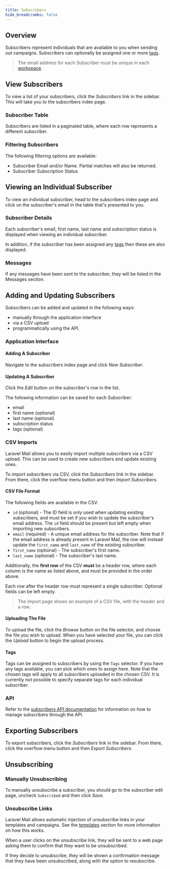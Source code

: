 ```yaml
---
title: Subscribers
hide_breadcrumbs: false
---
```


## Overview

Subscribers represent individuals that are available to you when sending out campaigns. Subscribers can optionally be assigned one or more [tags](/features/tags).

> The email address for each Subscriber must be unique in each [workspace](/features/workspaces).

## View Subscribers

To view a list of your subscribers, click the _Subscribers_ link in the sidebar. This will take you to the subscribers index page.

### Subscriber Table

Subscribers are listed in a paginated table, where each row represents a different subscriber.

### Filtering Subscribers

The following filtering options are available:

- Subscriber Email and/or Name. Partial matches will also be returned.
- Subscriber Subscription Status

## Viewing an Individual Subscriber

To view an individual subscriber, head to the subscribers index page and click on the subscriber's email in the table that's presented to you.

### Subscriber Details

Each subscriber's email, first name, last name and subscription status is displayed when viewing an individual subscriber.

In addition, if the subscriber has been assigned any [tags](/features/tags) then these are also displayed.

### Messages

If any messages have been sent to the subscriber, they will be listed in the Messages section.

## Adding and Updating Subscribers

Subscribers can be added and updated in the following ways:

* manually through the application interface
* via a CSV upload
* programmatically using the API.

### Application Interface

#### Adding A Subscriber

Navigate to the subscribers index page and click _New Subscriber_.

#### Updating A Subscriber

Click the _Edit_ button on the subscriber's row in the list.

The following information can be saved for each Subscriber:

- email
- first name (optional)
- last name (optional)
- subscription status
- tags (optional)

### CSV Imports

Laravel Mail allows you to easily import multiple subscribers via a CSV upload. This can be used to create new subscribers and update existing ones.

To import subscribers via CSV, click the _Subscribers_ link in the sidebar. From there, click the overflow menu button and then _Import Subscribers_.

#### CSV File Format

The following fields are available in the CSV.

- `id` (optional) - The ID field is only used when updating existing subscribers, and must be set if you wish to update the subscriber's email address. The `id` field should be present but left empty when importing new subscribers.
- `email` (required) - A unique email address for the subscriber. Note that if the email address is already present in Laravel Mail, the row will instead update the `first_name` and `last_name` of the existing subscriber.
- `first_name` (optional) - The subscriber's first name.
- `last_name` (optional) - The subscriber's last name.

Additionally, the **first row** of the CSV **must** be a header row, where each column is the name as listed above, and must be provided in the order above.

Each row after the header row must represent a single subscriber. Optional fields can be left empty.

> The import page shows an example of a CSV file, with the header and a row.

#### Uploading The File

To upload the file, click the _Browse_ button on the file selector, and choose the file you wish to upload. When you have selected your file, you can click the _Upload_ button to begin the upload process.

#### Tags

Tags can be assigned to subscribers by using the `Tags` selector. If you have any tags available, you can pick which ones to assign here. Note that the chosen tags will apply to all subscribers uploaded in the chosen CSV. It is currently not possible to specify separate tags for each individual subscriber.

### API

Refer to the [subscribers API documentation](/docs/v2/api/subscribers) for information on how to manage subscribers through the API.

## Exporting Subscribers

To export subscribers, click the _Subscribers_ link in the sidebar. From there, click the overflow menu button and then _Export Subscribers_.

## Unsubscribing

### Manually Unsubscribing

To manually unsubscribe a subscriber, you should go to the subscriber edit page, uncheck `Subscribed` and then click _Save_.

### Unsubscribe Links

Laravel Mail allows automatic injection of unsubscribe links in your templates and campaigns. See the [templates](/docs/v2/features/templates) section for more information on how this works.

When a user clicks on the unsubscribe link, they will be sent to a web page asking them to confirm that they want to be unsubscribed.

If they decide to unsubscribe, they will be shown a confirmation message that they have been unsubscribed, along with the option to resubscribe.